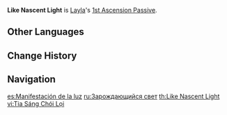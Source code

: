 {{Talent Infobox
|image         = Talent Like Nascent Light.png
|character     = Layla
|type          = 1st Ascension Passive
|info          = While the [[Nights of Formal Focus|Curtain of Slumber]] is active, the Deep Sleep effect will activate each time the Curtain gains 1 Night Star:
* The [[Shield Strength]] of a character under the effect of the Curtain of Slumber increases by 6%.
* This effect can have a maximum of 4 stacks and persists until the Curtain of Slumber disappears.
|utility1      = Shield Improvement
}}
'''Like Nascent Light''' is [[Layla]]'s [[1st Ascension Passive]].

==Other Languages==
{{Other Languages
|en      = Like Nascent Light
|zhs     = 如光骤现
|zhs_rm  = Rú Guāng Zhòuxiàn
|zht     = 如光驟現
|zht_rm  = Rú Guāng Zòuxiàn
|zh_tl   = Like Sudden Light
|ja      = 降って湧いた光のように
|ja_rm   = Futtewaita Hikari no You ni
|ja_tl   = Like a Sudden Flash of Light
|ko      = 홀연히 나타난 빛
|ko_rm   = Horyeonhi Natanan Bit
|ko_tl   = Light that Suddenly Appeared
|es      = Manifestación de la luz
|es_tl   = Manifestation of the Light
|fr      = Telle la lumière naissante
|fr_tl   = Like the Nascent Light
|ru      = Зарождающийся свет
|ru_tl   = Conceiving Light
|th      = Like Nascent Light
|vi      = Tia Sáng Chói Lọi
|vi_tl   = Bright Flash of Light
|de      = Erste Sonnenstrahlen
|de_tl   = First Sun Rays
|id      = Like Nascent Light
|pt      = Manifestação da Luz
|pt_tl   = Manifestation of the Light
|tr      = Saklı Işık Gibi
|tr_tl   = 
|it      = Luce nascente
|it_tl   = Nascent Light
}}

==Change History==
{{Change History|3.2}}

==Navigation==
{{Talent Navbox|Layla}}

[[es:Manifestación de la luz]]
[[ru:Зарождающийся свет]]
[[th:Like Nascent Light]]
[[vi:Tia Sáng Chói Lọi]]